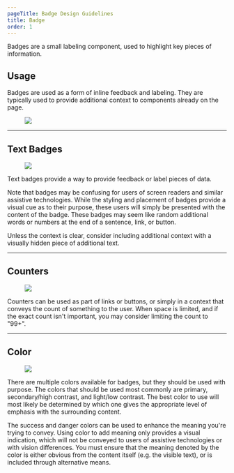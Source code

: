 ```yaml
---
pageTitle: Badge Design Guidelines
title: Badge
order: 1
---
```



<PageContent componentName="badge" type="design">

<LeadParagraph>
  Badges are a small labeling component, used to highlight key pieces of
  information.
</LeadParagraph>

## Usage

Badges are used as a form of inline feedback and labeling. They are typically used to provide additional context to components already on the page.

<figure>
  <img src="../../images/badges/Badges.png" alt=" " />
</figure>

---

## Text Badges

<figure>
  <img src="../../images/badges/label-example.png" alt=" " />
</figure>

Text badges provide a way to provide feedback or label pieces of data.

Note that badges may be confusing for users of screen readers and similar assistive technologies. While the styling and placement of badges provide a visual cue as to their purpose, these users will simply be presented with the content of the badge. These badges may seem like random additional words or numbers at the end of a sentence, link, or button.

Unless the context is clear, consider including additional context with a visually hidden piece of additional text.

---

## Counters

<figure>
  <img src="../../images/badges/counter-example.png" alt=" " />
</figure>

Counters can be used as part of links or buttons, or simply in a context that conveys the count of something to the user. When space is limited, and if the exact count isn't important, you may consider limiting the count to "99+".

---

## Color

<figure>
  <img src="../../images/badges/label-colors.png" alt=" " />
</figure>

There are multiple colors available for badges, but they should be used with purpose. The colors that should be used most commonly are primary, secondary/high contrast, and light/low contrast. The best color to use will most likely be determined by which one gives the appropriate level of emphasis with the surrounding content.

The success and danger colors can be used to enhance the meaning you're trying to convey. Using color to add meaning only provides a visual indication, which will not be conveyed to users of assistive technologies or with vision differences. You must ensure that the meaning denoted by the color is either obvious from the content itself (e.g. the visible text), or is included through alternative means.

</PageContent>
